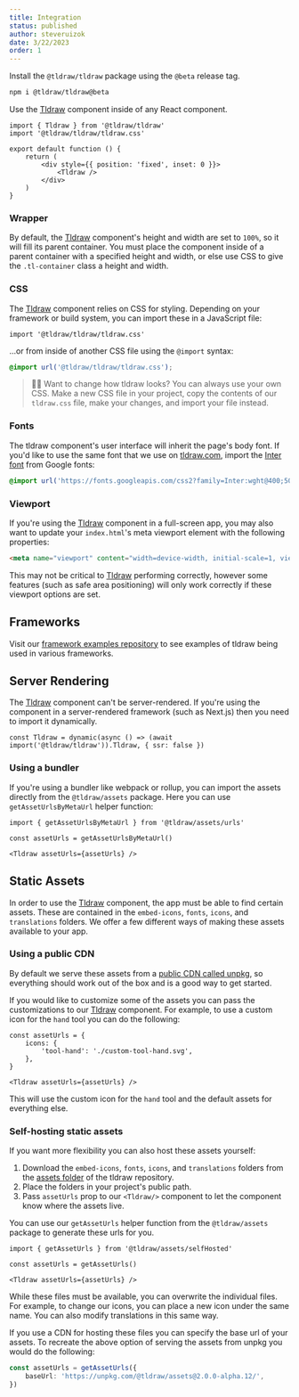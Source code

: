 ```yaml
---
title: Integration
status: published
author: steveruizok
date: 3/22/2023
order: 1
---
```


Install the `@tldraw/tldraw` package using the `@beta` release tag.


```bash
npm i @tldraw/tldraw@beta
```

Use the [Tldraw](?) component inside of any React component.

```tsx
import { Tldraw } from '@tldraw/tldraw'
import '@tldraw/tldraw/tldraw.css'

export default function () {
	return (
		<div style={{ position: 'fixed', inset: 0 }}>
			<Tldraw />
		</div>
	)
}
```

### Wrapper

By default, the [Tldraw](?) component's height and width are set to `100%`, so it will fill its parent container. You must place the component inside of a parent container with a specified height and width, or else use CSS to give the `.tl-container` class a height and width.

### CSS

The [Tldraw](?) component relies on CSS for styling. Depending on your framework or build system, you can import these in a JavaScript file:

```tsx
import '@tldraw/tldraw/tldraw.css'
```

...or from inside of another CSS file using the `@import` syntax:

```css
@import url('@tldraw/tldraw/tldraw.css');
```

> 🙋‍♂️ Want to change how tldraw looks? You can always use your own CSS. Make a new CSS file in your project, copy the contents of our `tldraw.css` file, make your changes, and import your file instead.

### Fonts

The tldraw component's user interface will inherit the page's body font. If you'd like to use the same font that we use on [tldraw.com](https://tldraw.com), import the [Inter font](https://github.com/rsms/inter) from Google fonts:

```css
@import url('https://fonts.googleapis.com/css2?family=Inter:wght@400;500;700&display=swap');
```

### Viewport

If you're using the [Tldraw](?) component in a full-screen app, you may also want to update your `index.html`'s meta viewport element with the following properties:

```html
<meta name="viewport" content="width=device-width, initial-scale=1, viewport-fit=cover" />
```

This may not be critical to [Tldraw](?) performing correctly, however some features (such as safe area positioning) will only work correctly if these viewport options are set.

## Frameworks

Visit our [framework examples repository](https://github.com/tldraw/examples) to see examples of tldraw being used in various frameworks.

## Server Rendering

The [Tldraw](?) component can't be server-rendered. If you're using the component in a server-rendered framework (such as Next.js) then you need to import it dynamically.

```tsx
const Tldraw = dynamic(async () => (await import('@tldraw/tldraw')).Tldraw, { ssr: false })
```

### Using a bundler

If you're using a bundler like webpack or rollup, you can import the assets directly from the `@tldraw/assets` package. Here you can use `getAssetUrlsByMetaUrl` helper function:

```tsx
import { getAssetUrlsByMetaUrl } from '@tldraw/assets/urls'

const assetUrls = getAssetUrlsByMetaUrl()

<Tldraw assetUrls={assetUrls} />
```

## Static Assets

In order to use the [Tldraw](?) component, the app must be able to find certain assets. These are contained in the `embed-icons`, `fonts`, `icons`, and `translations` folders. We offer a few different ways of making these assets available to your app.

### Using a public CDN

By default we serve these assets from a [public CDN called unpkg](https://unpkg.com/browse/@tldraw/assets@2.0.0-alpha.12/), so everything should work out of the box and is a good way to get started.

If you would like to customize some of the assets you can pass the customizations to our [Tldraw](?) component. For example, to use a custom icon for the `hand` tool you can do the following:

```tsx
const assetUrls = {
    icons: {
        'tool-hand': './custom-tool-hand.svg',
    },
}

<Tldraw assetUrls={assetUrls} />
```

This will use the custom icon for the `hand` tool and the default assets for everything else.

### Self-hosting static assets

If you want more flexibility you can also host these assets yourself:

1. Download the `embed-icons`, `fonts`, `icons`, and `translations` folders from the [assets folder](https://github.com/tldraw/tldraw/tree/main/assets) of the tldraw repository.
2. Place the folders in your project's public path.
3. Pass `assetUrls` prop to our `<Tldraw/>` component to let the component know where the assets live.

You can use our `getAssetUrls` helper function from the `@tldraw/assets` package to generate these urls for you.

```tsx
import { getAssetUrls } from '@tldraw/assets/selfHosted'

const assetUrls = getAssetUrls()

<Tldraw assetUrls={assetUrls} />
```

While these files must be available, you can overwrite the individual files. For example, to change our icons, you can place a new icon under the same name. You can also modify translations in this same way.

If you use a CDN for hosting these files you can specify the base url of your assets. To recreate the above option of serving the assets from unpkg you would do the following:

```ts
const assetUrls = getAssetUrls({
	baseUrl: 'https://unpkg.com/@tldraw/assets@2.0.0-alpha.12/',
})
```
